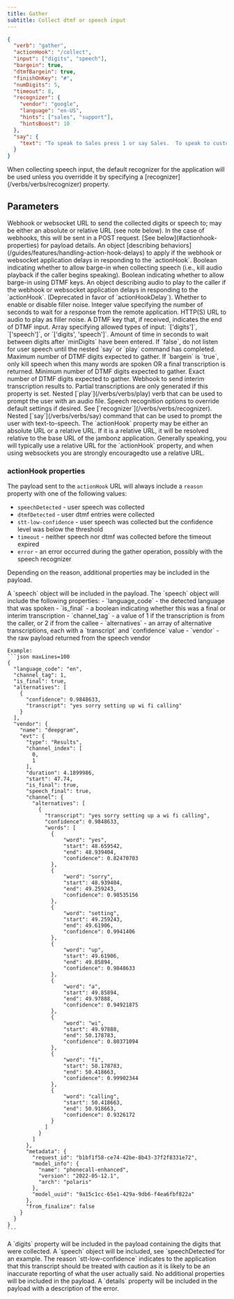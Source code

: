 ```yaml
---
title: Gather
subtitle: Collect dtmf or speech input
---
```


```json maxLines=30
{
  "verb": "gather",
  "actionHook": "/collect",
  "input": ["digits", "speech"],
  "bargein": true,
  "dtmfBargein": true,
  "finishOnKey": "#",
  "numDigits": 5,
  "timeout": 8,
  "recognizer": {
    "vendor": "google",
    "language": "en-US",
    "hints": ["sales", "support"],
    "hintsBoost": 10
  },
  "say": {
    "text": "To speak to Sales press 1 or say Sales.  To speak to customer support press 2 or say Support"
  }
}
```

<Note>
When collecting speech input, the default recognizer for the application will be used unless you 
overridde it by specifying a [recognizer](/verbs/verbs/recognizer) property.
</Note>

## Parameters

<ParamField path="actionHook" type="string" required={true}>
  Webhook or websocket URL to send the collected digits or speech to; may be either an absolute or relative URL (see note below).  
  In the case of webhooks, this will be sent in a POST request.  
  [See below](#actionhook-properties) for payload details.
</ParamField>

<ParamField path="actionHookDelayAction" type="object" required={false}>
  An object [describing behaviors](/guides/features/handling-action-hook-delays) to apply if the webhook or websocket application delays in responding to the `actionHook`.
</ParamField>

<ParamField path="bargein" type="boolean" required={false}>
  Boolean indicating whether to allow barge-in when collecting speech (i.e., kill audio playback if the caller begins speaking).
</ParamField>

<ParamField path="dtmfBargein" type="boolean" required={false}>
  Boolean indicating whether to allow barge-in using DTMF keys.
</ParamField>

<ParamField path="fillerNoise" type="object" required={false} deprecated={true}>
  An object describing audio to play to the caller if the webhook or websocket application delays in responding to the `actionHook`.  
  (Deprecated in favor of `actionHookDelay`).
</ParamField>

<ParamField path="fillerNoise.enable" type="boolean" required={true} deprecated={true}>
  Whether to enable or disable filler noise.
</ParamField>

<ParamField path="fillerNoise.startDelaySecs" type="number" required={true} deprecated={true}>
  Integer value specifying the number of seconds to wait for a response from the remote application.
</ParamField>

<ParamField path="fillerNoise.url" type="string" required={true} deprecated={true}>
  HTTP(S) URL to audio to play as filler noise.
</ParamField>

<ParamField path="finishOnKey" type="string" required={false}>
  A DTMF key that, if received, indicates the end of DTMF input.
</ParamField>

<ParamField path="input" type="array" required={false} default="['digits']">
  Array specifying allowed types of input: `['digits']`, `['speech']`, or `['digits', 'speech']`.  
</ParamField>

<ParamField path="interDigitTimeout" type="number" required={false}>
  Amount of time in seconds to wait between digits after `minDigits` have been entered.
</ParamField>

<ParamField path="listenDuringPrompt" type="boolean" required={false} default="true">
  If `false`, do not listen for user speech until the nested `say` or `play` command has completed.  
</ParamField>

<ParamField path="maxDigits" type="number" required={false}>
  Maximum number of DTMF digits expected to gather.
</ParamField>

<ParamField path="minBargeinWordCount" type="number" required={false} default="1">
  If `bargein` is `true`, only kill speech when this many words are spoken OR a final transcription is returned.  
</ParamField>

<ParamField path="minDigits" type="number" required={false} default="1">
  Minimum number of DTMF digits expected to gather.  
</ParamField>

<ParamField path="numDigits" type="number" required={false}>
  Exact number of DTMF digits expected to gather.
</ParamField>

<ParamField path="partialResultHook" type="string" required={false}>
  Webhook to send interim transcription results to.  
  Partial transcriptions are only generated if this property is set.
</ParamField>

<ParamField path="play" type="object" required={false}>
  Nested [`play`](/verbs/verbs/play) verb that can be used to prompt the user with an audio file.
</ParamField>

<ParamField path="recognizer" type="object" required={false}>
  Speech recognition options to override default settings if desired.  
  See [`recognizer`](/verbs/verbs/recognizer).
</ParamField>

<ParamField path="say" type="object" required={false}>
  Nested [`say`](/verbs/verbs/say) command that can be used to prompt the user with text-to-speech.
</ParamField>

<Note>
The `actionHook` property may be either an absolute URL or a relative URL. 
If it is a relative URL, it will be resolved relative to the base URL of the jambonz application.
Generally speaking, you will typically use a relative URL for the `actionHook` property, and when using websockets you
are strongly encouragedto use a relative URL.
</Note>

### actionHook properties

The payload sent to the `actionHook` URL will always include a `reason` property with one of the following values:
- `speechDetected` - user speech was collected
- `dtmfDetected` - user dtmf entries were collected
- `stt-low-confidence` - user speech was collected but the confidence level was below the threshold
- `timeout` - neither speech nor dtmf was collected before the timeout expired
- `error` - an error occurred during the gather operation, possibly with the speech recognizer

Depending on the reason, additional properties may be included in the payload.

<AccordionGroup>
  <Accordion title="speechDetected">
    A `speech` object will be included in the payload.  The `speech` object will include the following properties:
    - `language_code` - the detected language that was spoken
    - `is_final` - a boolean indicating whether this was a final or interim transcription
    - `channel_tag` - a value of 1 if the transcription is from the caller, or 2 if from the callee
    - `alternatives` - an array of alternative transcriptions, each with a `transcript` and `confidence` value
    - `vendor` - the raw payload returned from the speech vendor

    Example:
    ```json maxLines=100
    {
      "language_code": "en",
      "channel_tag": 1,
      "is_final": true,
      "alternatives": [
        {
          "confidence": 0.9848633,
          "transcript": "yes sorry setting up wi fi calling"
        }
      ],
      "vendor": {
        "name": "deepgram",
        "evt": {
          "type": "Results",
          "channel_index": [
            0,
            1
          ],
          "duration": 4.1899986,
          "start": 47.74,
          "is_final": true,
          "speech_final": true,
          "channel": {
            "alternatives": [
              {
                "transcript": "yes sorry setting up a wi fi calling",
                "confidence": 0.9848633,
                "words": [
                  {
                      "word": "yes",
                      "start": 48.659542,
                      "end": 48.939404,
                      "confidence": 0.82470703
                  },
                  {
                      "word": "sorry",
                      "start": 48.939404,
                      "end": 49.259243,
                      "confidence": 0.98535156
                  },
                  {
                      "word": "setting",
                      "start": 49.259243,
                      "end": 49.61906,
                      "confidence": 0.9941406
                  },
                  {
                      "word": "up",
                      "start": 49.61906,
                      "end": 49.85894,
                      "confidence": 0.9848633
                  },
                  {
                      "word": "a",
                      "start": 49.85894,
                      "end": 49.97888,
                      "confidence": 0.94921875
                  },
                  {
                      "word": "wi",
                      "start": 49.97888,
                      "end": 50.178783,
                      "confidence": 0.80371094
                  },
                  {
                      "word": "fi",
                      "start": 50.178783,
                      "end": 50.418663,
                      "confidence": 0.99902344
                  },
                  {
                      "word": "calling",
                      "start": 50.418663,
                      "end": 50.918663,
                      "confidence": 0.9326172
                  }
                ]
              }
            ]
          },
          "metadata": {
            "request_id": "b1bf1f58-ce74-42be-8b43-37f2f8331e72",
            "model_info": {
              "name": "phonecall-enhanced",
              "version": "2022-05-12.1",
              "arch": "polaris"
            },
            "model_uuid": "9a15c1cc-65e1-429a-9db6-f4ea6fbf822a"
          },
          "from_finalize": false
        }
      }
    }
    ```
  </Accordion>

  <Accordion title="dtmfDetected">
    A `digits` property will be included in the payload containing the digits that were collected.
  </Accordion>

  <Accordion title="stt-low-confidence">
    A `speech` object will be included, see `speechDetected`for an example.  The reason `stt-low-confidence` 
    indicates to the application that this transcript should be treated with caution as it is likely to 
    be an inaccurate reporting of what the user actually said.
  </Accordion>

  <Accordion title="timeout">
    No additional properties will be included in the payload.
  </Accordion>

  <Accordion title="error">
    A `details` property will be included in the payload with a description of the error.
  </Accordion>

</AccordionGroup>

